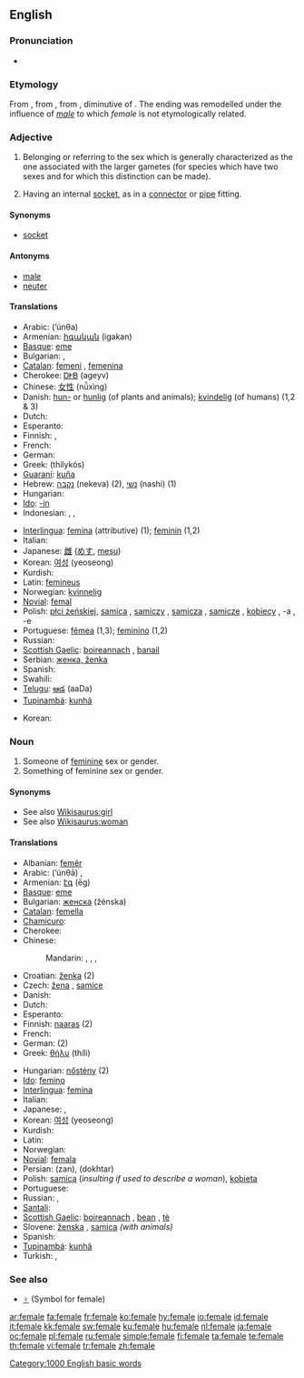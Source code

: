 {{wikipedia|dab=female (disambiguation)|female}}
{{wikipedia}}
==English==

===Pronunciation===
* {{audio|en-us-female.ogg|Audio (US)}}

===Etymology===
From {{etyl|fro}} {{term|femelle|lang=fro}}, from {{ML.}} {{term|femella||a female}}, from {{etyl|la}} {{term|femella||a young female, a girl|lang=la}}, diminutive of {{term|femina||a woman|lang=la}}. The ending was remodelled under the influence of ''[[male]]'' to which ''female'' is not etymologically related.

===Adjective===
{{en-adj|-}}

# Belonging or referring to the sex which is generally characterized as the one associated with the larger gametes (for species which have two sexes and for which this distinction can be made).
# {{context|figurative|electronics}} Having an internal [[socket]], as in a [[connector]] or [[pipe]] fitting.

====Synonyms====
* {{figurative}} [[socket]]

====Antonyms====
* [[male]]
* [[neuter]]

====Translations====
{{trans-top|belonging to the sex with larger, fertilizable gametes}}
* Arabic: {{Arab|[[انثى|أنْثَى]]}} (’únθa)
* Armenian: [[իգական]] (igakan)
* [[Basque]]: [[eme]]
* Bulgarian: {{t-|bg|женски|m|tr=žénski|sc=Cyrl}}, {{t+|bg|женска|f|tr=žénska|sc=Cyrl}}
* [[Catalan]]: [[femení]] {{m}}, [[femenina]] {{f}}
* Cherokee: [[ᎠᎨᏴ]] (ageyv)
* Chinese: [[女性]] (nǚxìng)
* Danish: [[hun-]] or [[hunlig]] (of plants and animals); [[kvindelig]] (of humans) (1,2 & 3)
* Dutch: {{t+|nl|vrouwelijk}}
* Esperanto: {{t-|eo|ina|xs=Esperanto}}
* Finnish: {{t+|fi|naispuolinen}}, {{t+|fi|naispuolinen|alt=nais-}}
* French: {{t+|fr|féminin}}
* German: {{t+|de|weiblich}}
* Greek: {{t+|el|θηλυκός|m|sc=Grek}} (thilykós)
* [[Guaraní]]: [[kuña]]
* Hebrew: [[נקבה]] (nekeva) (2), [[נשי]] (nashi) (1)
* Hungarian: {{t+|hu|nőstény}}
* [[Ido]]: [[-in]]
* Indonesian: {{t-|id|perempuan|xs=Indonesian}}, {{t+|id|wanita|xs=Indonesian}}, {{t+|id|betina|xs=Indonesian}}
{{trans-mid}}
* [[Interlingua]]: [[femina]] (attributive) (1); [[feminin]] (1,2)
* Italian: {{t+|it|femminile}}
* Japanese: [[雌]] ([[めす]], [[mesu]])
* Korean: [[여성]] (yeoseong)
* Kurdish: {{t-|ku|مێ|sc=ku-Arab}}
* Latin: [[femineus]]
* Norwegian: [[kvinnelig]]
* [[Novial]]: [[femal]]
* Polish: [[płci żeńskiej]], [[samica]] {{f}}, [[samiczy]] {{m}}, [[samicza]] {{f}}, [[samicze]] {{n}}, [[kobiecy]] {{m}}, -a {{f}}, -e {{n}}
* Portuguese: [[fêmea]] {{f}} (1,3); [[feminino]] {{m}} (1,2)
* Russian: {{t+|ru|женский|tr=žénskij|sc=Cyrl}}
* [[Scottish Gaelic]]: [[boireannach]] {{n}}, [[banail]] {{f}}
* Serbian: [[женка, ženka]]
* Spanish: {{t+|es|femenino|m}}
* Swahili: {{t|sw|kike}}
* [[Telugu]]: [[ఆడ]] (aaDa)
* [[Tupinambá]]: [[kunhã]]
{{trans-bottom}}

{{trans-top|having an internal socket}}
* Korean: {{t-|ko|암형|tr=amhyeong|sc=Hang}}
{{trans-mid}}
{{trans-bottom}}

===Noun===
{{en-noun}}

# Someone of [[feminine]] sex or gender.
# Something of feminine sex or gender.

====Synonyms====
* See also [[Wikisaurus:girl]]
* See also [[Wikisaurus:woman]]

====Translations====
{{trans-top|an individual belonging to the sex that can give birth}}
* Albanian: [[femër]]
* Arabic: {{Arab|[[أنثى]]}} (’únθā) {{f}},  {{t|ar|إناث|p|tr=ináth|sc=Arab}}
* Armenian: [[էգ]] (ēg)
* [[Basque]]: [[eme]]
* Bulgarian: [[женска]] (žénska) {{f}}
* [[Catalan]]: [[femella]] {{f}}
* [[Chamicuro]]: {{tø|ccc|molota}}
* Cherokee: {{t-|chr|ᎠᎨᏴ|tr=ageyv|xs=Cherokee}}
* Chinese:
*: Mandarin: {{t|zh|雌性|tr=cíxìng|sc=Hani}},  {{t|zh|陰性|sc=Hani}},  {{t|zh|阴性|tr=yīnxìng|sc=Hani}}, {{qualifier|human}} {{t|zh|女性|tr=nǚxìng|sc=Hani}}
* Croatian: [[ženka]]{{f}} (2)
* Czech: [[žena]] {{f}} {{i|person}}, [[samice]] {{f}} {{i|animal}}
* Danish: {{t+|da|kvinde|c}}
* Dutch: {{t+|nl|vrouw|c}}
* Esperanto: {{t-|eo|ino|xs=Esperanto}}
* Finnish: [[naaras]] (2)
* French: {{t+|fr|femelle|f}}
* German: {{t+|de|Weibchen|n}} (2)
* Greek: [[θήλυ]] (thíli)
{{trans-mid}}
* Hungarian: [[nőstény]] (2)
* [[Ido]]: [[femino]]
* [[Interlingua]]: [[femina]]
* Italian: {{t+|it|femmina|f}}
* Japanese: {{t+|ja|女性|tr=じょせい, josei|sc=Jpan}},  {{qualifier|animal}} {{t|ja|雌|tr=めす, mesu|sc=Jpan}}
* Korean: [[여성]] (yeoseong)
* Kurdish: {{t-|ku|مێ|sc=ku-Arab}}
* Latin: {{t+|la|fēmina|f}}
* Norwegian: {{t+|no|kvinne}}
* [[Novial]]: [[femala]]
* Persian: {{fa-Arab|[[زن]]}} (zan), {{fa-Arab|[[دختر]]}} (dokhtar)
* Polish: [[samica]] {{f}} (''insulting if used to describe a woman''), [[kobieta]] {{f}}
* Portuguese: {{t+|pt|fêmea|f}}
* Russian: {{t|ru|самка|f|tr=sámka|sc=Cyrl}},  {{qualifier|human}} {{t|ru|женщина|f|tr=žénščina|sc=Cyrl}}
* [[Santali]]: {{tø|sat|ᱮᱝᱜᱚ|tr=engga|sc=Olck}}
* [[Scottish Gaelic]]: [[boireannach]] {{m}}, [[bean]] {{f}}, [[tè]] {{f}}
* Slovene: [[ženska]] {{f}}, [[samica]] {{f}} ''(with animals)''
* Spanish: {{t+|es|hembra|f}}
* [[Tupinambá]]: [[kunhã]]
* Turkish: {{t+|tr|dişi}}, {{t+|tr|bayan}}
{{trans-bottom}}

===See also===
* [[♀]] (Symbol for female)

[[Category:1000 English basic words]]

[[ar:female]]
[[fa:female]]
[[fr:female]]
[[ko:female]]
[[hy:female]]
[[io:female]]
[[id:female]]
[[it:female]]
[[kk:female]]
[[sw:female]]
[[ku:female]]
[[hu:female]]
[[nl:female]]
[[ja:female]]
[[oc:female]]
[[pl:female]]
[[ru:female]]
[[simple:female]]
[[fi:female]]
[[ta:female]]
[[te:female]]
[[th:female]]
[[vi:female]]
[[tr:female]]
[[zh:female]]